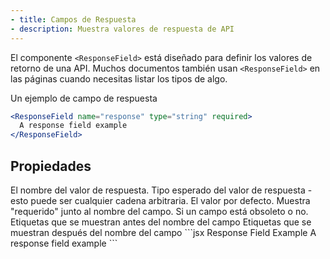 ```yaml
---
- title: Campos de Respuesta
- description: Muestra valores de respuesta de API
---
```


El componente `<ResponseField>` está diseñado para definir los valores de retorno de una API. Muchos documentos también usan `<ResponseField>` en las páginas cuando necesitas listar los tipos de algo.

<ResponseField name="response" type="string" required>
  Un ejemplo de campo de respuesta
</ResponseField>

```jsx
<ResponseField name="response" type="string" required>
  A response field example
</ResponseField>
```

## Propiedades

<ResponseField name="name" type="string" required>
  El nombre del valor de respuesta.
</ResponseField>

<ResponseField name="type" type="string" required>
  Tipo esperado del valor de respuesta - esto puede ser cualquier cadena arbitraria.
</ResponseField>

<ResponseField name="default" type="string">
  El valor por defecto.
</ResponseField>

<ResponseField name="required" type="boolean">
  Muestra "requerido" junto al nombre del campo.
</ResponseField>

<ResponseField name="deprecated" type="boolean">
  Si un campo está obsoleto o no.
</ResponseField>

<ResponseField name="pre" type="string[]">
  Etiquetas que se muestran antes del nombre del campo
</ResponseField>

<ResponseField name="post" type="string[]">
  Etiquetas que se muestran después del nombre del campo
</ResponseField>

<RequestExample>
  ```jsx Response Field Example
  <ResponseField name="response" type="string" required>
    A response field example
  </ResponseField>
  ```
</RequestExample>

